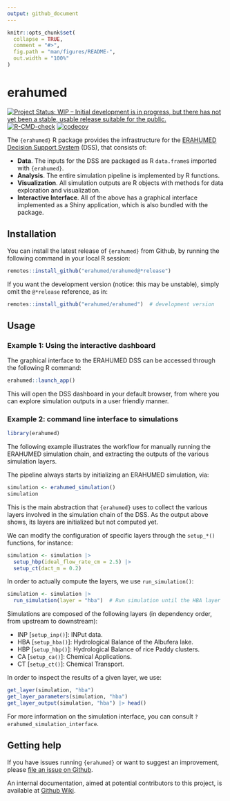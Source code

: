 ```yaml
---
output: github_document
---
```


<!-- README.md is generated from README.Rmd. Please edit that file -->

```r
knitr::opts_chunk$set(
  collapse = TRUE,
  comment = "#>",
  fig.path = "man/figures/README-",
  out.width = "100%"
)
```

# erahumed

<!-- badges: start -->
[![Project Status: WIP – Initial development is in progress, but there has not yet been a stable, usable release suitable for the public.](https://www.repostatus.org/badges/latest/wip.svg)](https://www.repostatus.org/#wip)
[![R-CMD-check](https://github.com/erahumed/erahumed/actions/workflows/R-CMD-check.yaml/badge.svg)](https://github.com/erahumed/erahumed/actions/workflows/R-CMD-check.yaml)
[![codecov](https://codecov.io/gh/erahumed/erahumed/graph/badge.svg?token=72POLBUEUR)](https://codecov.io/gh/erahumed/erahumed)
<!-- badges: end -->

The `{erahumed}` R package provides the infrastructure for the 
[ERAHUMED Decision Support System](https://www.erahumed.com/decision-support-system/)
 (DSS), that consists of:

* **Data**. The inputs for the DSS are packaged as R `data.frame`s imported 
with `{erahumed}`.
* **Analysis**. The entire simulation pipeline is implemented by R functions.
* **Visualization**. All simulation outputs are R objects with methods for data 
exploration and visualization.
* **Interactive Interface**. All of the above has a graphical interface 
implemented as a Shiny application, which is also bundled with the package.

## Installation

You can install the latest release of `{erahumed}` from Github, by running the following command in your local R session:

```r
remotes::install_github("erahumed/erahumed@*release")
```

If you want the development version (notice: this may be unstable), simply omit the `@*release` reference, as in: 

```r
remotes::install_github("erahumed/erahumed")  # development version
```

## Usage

### Example 1: Using the interactive dashboard

The graphical interface to the ERAHUMED DSS can be accessed through the 
following R command:

```r
erahumed::launch_app()
```

This will open the DSS dashboard in your default browser, from where you can 
explore simulation outputs in a user friendly manner.

### Example 2: command line interface to simulations

```r
library(erahumed)
```


The following example illustrates the workflow for manually running the ERAHUMED
simulation chain, and extracting the outputs of the various simulation layers.

The pipeline always starts by initializing an ERAHUMED simulation, via:

```r
simulation <- erahumed_simulation()
simulation
```

This is the main abstraction that `{erahumed}` uses to collect the various 
layers involved in the simulation chain of the DSS. As the output above shows, 
its layers are initialized but not computed yet. 

We can modify the configuration of specific layers through the `setup_*()` 
functions, for instance:

```r
simulation <- simulation |>
  setup_hbp(ideal_flow_rate_cm = 2.5) |>
  setup_ct(dact_m = 0.2)
```

In order to actually compute the layers, we use `run_simulation()`:

```r
simulation <- simulation |>
  run_simulation(layer = "hba")  # Run simulation until the HBA layer
```

Simulations are composed of the following layers (in dependency order, from 
upstream to downstream):

* INP [`setup_inp()`]: INPut data.
* HBA [`setup_hba()`]: Hydrological Balance of the Albufera lake.
* HBP [`setup_hbp()`]: Hydrological Balance of rice Paddy clusters.
* CA [`setup_ca()`]: Chemical Applications. 
* CT [`setup_ct()`]: Chemical Transport.

In order to inspect the results of a given layer, we use:

```r
get_layer(simulation, "hba")
get_layer_parameters(simulation, "hba")
get_layer_output(simulation, "hba") |> head()
```

For more information on the simulation interface, you can consult `?erahumed_simulation_interface`.

## Getting help

If you have issues running `{erahumed}` or want to suggest an improvement, 
please [file an issue on Github](https://github.com/erahumed/erahumed/issues).

An internal documentation, aimed at potential contributors to this project, is available at [Github Wiki](https://github.com/erahumed/erahumed/wiki).
